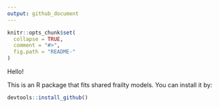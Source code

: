```yaml
---
output: github_document
---
```


<!-- README.md is generated from README.Rmd. Please edit that file -->

```r
knitr::opts_chunk$set(
  collapse = TRUE,
  comment = "#>",
  fig.path = "README-"
)
```


Hello!

This is an R package that fits shared frailty models. You can install it by:
```r
devtools::install_github()
```
